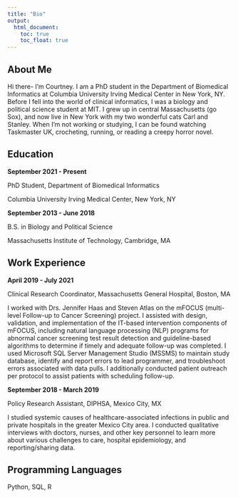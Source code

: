 ```yaml
---
title: "Bio"
output: 
  html_document:
    toc: true
    toc_float: true
---
```


## About Me

Hi there- I'm Courtney. I am a PhD student in the Department of Biomedical Informatics at Columbia University Irving Medical Center in New York, NY. Before I fell into the world of clinical informatics, I was a biology and political science student at MIT. I grew up in central Massachusetts (go Sox), and now live in New York with my two wonderful cats Carl and Stanley. When I'm not working or studying, I can be found watching Taskmaster UK, crocheting, running, or reading a creepy horror novel.


## Education

**September 2021 - Present**

PhD Student, Department of Biomedical Informatics

Columbia University Irving Medical Center, New York, NY

**September 2013 - June 2018**

B.S. in Biology and Political Science

Massachusetts Institute of Technology, Cambridge, MA

## Work Experience

**April 2019 - July 2021**

Clinical Research Coordinator, Massachusetts General Hospital, Boston, MA

I worked with Drs. Jennifer Haas and Steven Atlas on the mFOCUS (multi-level Follow-up to Cancer Screening) project. I assisted with design, validation, and implementation of the IT-based intervention components of mFOCUS, including natural language processing (NLP) programs for abnormal cancer screening test result detection and guideline-based algorithms to determine if timely and adequate follow-up was completed. I used Microsoft SQL Server Management Studio (MSSMS) to maintain study database, identify and report errors to lead programmer, and troubleshoot errors associated with data pulls.
I additionally conducted patient outreach per protocol to assist patients with scheduling follow-up.

**September 2018 - March 2019**

Policy Research Assistant, DIPHSA, Mexico City, MX

I studied systemic causes of healthcare-associated infections in public and private hospitals in the greater Mexico City area. I conducted qualitative interviews with doctors, nurses, and other key personnel to learn more about various challenges to care, hospital epidemiology, and reporting/sharing data.

## Programming Languages

Python, SQL, R